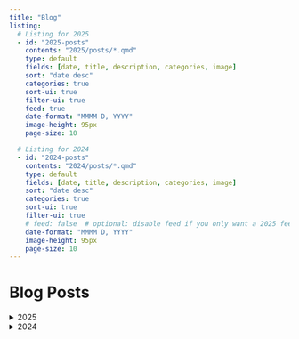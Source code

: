 ```yaml
---
title: "Blog"
listing:
  # Listing for 2025
  - id: "2025-posts"
    contents: "2025/posts/*.qmd"
    type: default
    fields: [date, title, description, categories, image]
    sort: "date desc"
    categories: true
    sort-ui: true
    filter-ui: true
    feed: true
    date-format: "MMMM D, YYYY"
    image-height: 95px
    page-size: 10

  # Listing for 2024
  - id: "2024-posts"
    contents: "2024/posts/*.qmd"
    type: default
    fields: [date, title, description, categories, image]
    sort: "date desc"
    categories: true
    sort-ui: true
    filter-ui: true
    # feed: false  # optional: disable feed if you only want a 2025 feed
    date-format: "MMMM D, YYYY"
    image-height: 95px
    page-size: 10
---
```


# Blog Posts

<details>
<summary>2025</summary>

:::{#2025-posts}
:::

</details>

<details>
<summary>2024</summary>

:::{#2024-posts}
:::

</details>